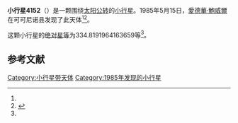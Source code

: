{{Infobox planet
| bgcolour = #FFFFC0
| name = 4152 Weber
| symbol = 
| image = 
| caption = 
| discovery = yes
| discovery_ref = 
| discoverer = [[愛德華·鮑威爾|愛德華·鮑威爾]]
| discovery_site = [[可可尼诺县|可可尼诺县]] 
| discovered = 1985年5月15日
| designations = yes
| mp_name = 
| named_after = 
| alt_names = 1985 JF/ 1976 UO10
| mp_category = [[主带小行星|主带小行星]]
| orbit_ref = <ref name="a">[http://ssd.jpl.nasa.gov/sbdb.cgi?sstr=4152 4152 Weber] {{Wayback|url=http://ssd.jpl.nasa.gov/sbdb.cgi?sstr=4152 |date=20201124004111 }}，小行星數據庫瀏覽器（JPL Small-Body Database Browser）－[[美国国家航空航天局|美国国家航空航天局]]喷气推进实验室</ref>
| epoch = 2456400.5 (2013年4月18日更新)
| aphelion = {{convert|3.443664546417727|AU|km|3|abbr=on|lk=out}}
| perihelion = {{convert|2.907201180274571|AU|km|3|abbr=on}}
| semimajor = {{convert|3.175432863346149|AU|km|3|abbr=on}}
| eccentricity = 0.084470904
| period = 2066.820828 [[日|日]]<br />5.66[[儒略年|儒略年]]
| avg_speed = 
| inclination = 17.57674192219214
| asc_node = 201.5449553935678
| mean_anomaly = 
| arg_peri = 334.8191964163659
| satellites = 
| physical_characteristics = yes
| dimensions = 
| mass = 
| density = 
| surface_grav = 
| escape_velocity = 
| sidereal_day = 
| axial_tilt = 
| pole_ecliptic_lat = 
| pole_ecliptic_lon = 
| albedo = 
| temperatures= 
| temp_name1 = 
| mean_temp_1 = 
| max_temp_1 = 
| temp_name2 = 
| max_temp_2 = 
| spectral_type = 
| abs_magnitude = 334.8191964163659
}}

'''小行星4152'''（{{lang-en|4152 Weber}}）是一颗围绕[[太阳|太阳]][[公转|公转]]的[[小行星|小行星]]。1985年5月15日，[[愛德華·鮑威爾|愛德華·鮑威爾]]在可可尼诺县发现了此天体<ref name="a" /><ref>{{cite news|title=小行星列表|url=http://cfa-www.harvard.edu/iau/lists/NumberedMPs.txt|accessdate=2013-07-08|newspaper=哈佛大学|archive-date=2008-05-17|archive-url=https://web.archive.org/web/20080517010638/http://cfa-www.harvard.edu/iau/lists/NumberedMPs.txt|dead-url=no}}</ref>。

这颗小行星的[[绝对星等|绝对星等]]为334.8191964163659等<ref name="a" />。

==参考文献==
{{reflist}}
{{Minor Planet Number|[[小行星4151|小行星4151]]|[[小行星4153|小行星4153]]}}

{{小天体}}

[[Category:小行星带天体|Category:小行星带天体]]
[[Category:1985年发现的小行星|Category:1985年发现的小行星]]

{{asteroid-stub}}